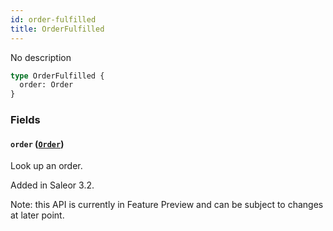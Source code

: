 ```yaml
---
id: order-fulfilled
title: OrderFulfilled
---
```


No description

```graphql
type OrderFulfilled {
  order: Order
}
```

### Fields

#### `order` ([`Order`](../../../developer/api-reference/objects/order))

Look up an order.

Added in Saleor 3.2.

Note: this API is currently in Feature Preview and can be subject to changes at later point.
